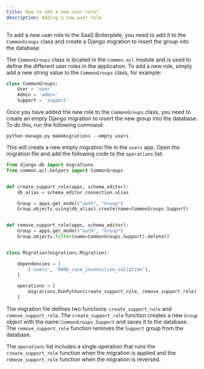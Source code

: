 ```yaml
---
title: How to add a new user role?
description: Adding a new user role
---
```


To add a new user role to the SaaS Boilerplate, you need to add it to the `CommonGroups` class and create a Django migration to insert the group into the database.

The `CommonGroups` class is located in the `common.acl` module and is used to define the different user roles in the application.
To add a new role, simply add a new string value to the `CommonGroups` class, for example:

```python title="packages/backend/common/acl/helpers.py" showLineNumbers
class CommonGroups:
    User = 'user'
    Admin = 'admin'
    Support = 'support'
```

Once you have added the new role to the `CommonGroups` class, you need to create an empty Django migration to insert the new group into the database.
To do this, run the following command:

```shell
python manage.py makemigrations --empty users
```

This will create a new empty migration file in the `users` app. Open the migration file and add the following code to the `operations` list:

```python title="packages/backend/apps/users/migrations/0007_example_migration.py" showLineNumbers
from django.db import migrations
from common.acl.helpers import CommonGroups


def create_support_role(apps, schema_editor):
    db_alias = schema_editor.connection.alias

    Group = apps.get_model("auth", "Group")
    Group.objects.using(db_alias).create(name=CommonGroups.Support)


def remove_support_role(apps, schema_editor):
    Group = apps.get_model("auth", "Group")
    Group.objects.filter(name=CommonGroups.Support).delete()


class Migration(migrations.Migration):

    dependencies = [
        ('users', '0006_case_insensitive_collation'),
    ]

    operations = [
        migrations.RunPython(create_support_role, remove_support_role),
    ]
```

The migration file defines two functions: `create_support_role` and `remove_support_role`.
The `create_support_role` function creates a new `Group` object with the name `CommonGroups.Support` and saves it to the database.
The `remove_support_role` function removes the `Support` group from the database.

The `operations` list includes a single operation that runs the `create_support_role` function when the migration is applied and the `remove_support_role` function when the migration is reversed.